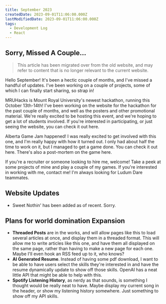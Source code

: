 ```yaml
---
title: September 2023
createdDate: 2023-09-01T11:06:00.000Z
lastModifiedDate: 2023-09-01T11:06:00.000Z
tags:
  - Development Log
  - React
---
```


## Sorry, Missed A Couple...

> This article has been migrated over from the old website, and may refer to content that is no longer relevant to the current website.

Hello September! It's been a hectic couple of months, and I've missed a handful of updates. I've been working on a couple of projects, some of which I can finally start sharing, so strap in!

MRUHacks is Mount Royal University's newest hackathon, running this October 13th-14th! I've been working on the website for the hackathon for the past couple of months, and well as the posters and other promotional material. We're really excited to be hosting this event, and we're hoping to get a lot of students involved. If you're interested in participating, or just seeing the website, you can check it out here.

Alberta Game Jam happened! I was really excited to get involved with this one, and I'm really happy with how it turned out. I only had about half the time to work on it, but I managed to get a game done. You can check it out here. There's also a post-mortem on the game here.

If you're a recruiter or someone looking to hire me, welcome! Take a peek at some projects of mine and play a couple of my games. If you're interested in working with me, contact me! I'm always looking for Ludum Dare teammates.

## Website Updates

- Sweet Nothin' has been added as of recent. Sorry.

## Plans for world domination Expansion

- **Threaded Posts** are in the works, and will allow pages like this to load several articles at once, and display them in a threaded format. This will allow me to write articles like this one, and have them all displayed on the same page, rather than having to make a new page for each one. Maybe I'll even hook an RSS feed up to it, who knows?
- **AI Generated Resume**. Instead of having some pdf download, I want to be able to have users select the skills they're interested in and have the resume dynamically update to show off those skills. OpenAI has a neat little API that might be able to help with this.
- **Spotify Listening History**, as nerdy as that sounds, is something I thought would be really neat to have. Maybe display my current song in the header, or show my listening history somewhere. Just something to show off my API skills.
